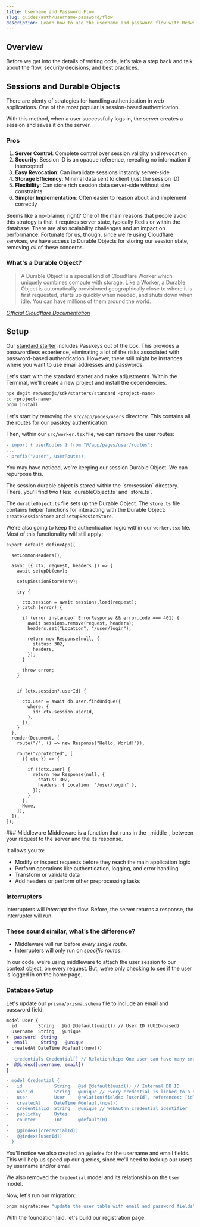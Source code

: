 ```yaml
---
title: Username and Password Flow
slug: guides/auth/username-password/flow
description: Learn how to use the username and password flow with RedwoodJS.
---
```



## Overview
Before we get into the details of writing code, let's take a step back and talk about the flow, security decisions, and best practices.

## Sessions and Durable Objects
There are plenty of strategies for handling authentication in web applications. One of the most popular is session-based authentication.

With this method, when a user successfully logs in, the server creates a session and saves it on the server.

### Pros
1. **Server Control**: Complete control over session validity and revocation
2. **Security**: Session ID is an opaque reference, revealing no information if intercepted
3. **Easy Revocation**: Can invalidate sessions instantly server-side
4. **Storage Efficiency**: Minimal data sent to client (just the session ID)
5. **Flexibility**: Can store rich session data server-side without size constraints
6. **Simpler Implementation**: Often easier to reason about and implement correctly

Seems like a no-brainer, right? One of the main reasons that people avoid this strategy is that it requires server state, typically Redis or within the database. There are also scalability challenges and an impact on performance. Fortunate for us, though, since we're using Cloudflare services, we have access to Durable Objects for storing our session state, removing _all_ of these concerns.

### What's a Durable Object?

> A Durable Object is a special kind of Cloudflare Worker which uniquely combines compute with storage. Like a Worker, a Durable Object is automatically provisioned geographically close to where it is first requested, starts up quickly when needed, and shuts down when idle. You can have millions of them around the world.

<cite>[Official Cloudflare Documentation](https://developers.cloudflare.com/durable-objects/#what-are-durable-objects)</cite>

## Setup
Our [standard starter](https://github.com/redwoodjs/sdk/tree/main/starters/standard) includes Passkeys out of the box. This provides a passwordless experience, eliminating a lot of the risks associated with password-based authentication. However, there still might be instances where you want to use email addresses and passwords.

Let's start with the standard starter and make adjustments. Within the Terminal, we'll create a new project and install the dependencies.

```bash
npx degit redwoodjs/sdk/starters/standard <project-name>
cd <project-name>
pnpm install
```

Let's start by removing the `src/app/pages/users` directory. This contains all the routes for our passkey authentication.

Then, within our `src/worker.tsx` file, we can remove the user routes:

```diff title="src/worker.tsx" showLineNumbers=false
- import { userRoutes } from "@/app/pages/user/routes";
...
- prefix("/user", userRoutes),
```

You may have noticed, we're keeping our session Durable Object. We can repurpose this.

<Aside type="note" title="Session Durable Object">
The session durable object is stored within the `src/session` directory. There, you'll find two files: `durableObject.ts` and `store.ts`.

The `durableObject.ts` file sets up the Durable Object. The `store.ts` file contains helper functions for interacting with the Durable Object: `createSessionStore` and `setupSessionStore`.
</Aside>

We're also going to keep the authentication logic within our `worker.tsx` file. Most of this functionality will still apply:

```tsx title="src/worker.tsx" showLineNumbers=true {"1. Set up security headers": 2} {"2. Setup our middleware": 4} {"3. Set up our session store (Durable Object)": 7} {"4. Check to see if a session exists in our Durable Object": 11} {"5. If there's an error, redirect the user to the login page": 14} {"6. If there's a session, get the user details from the database": 28} {"7. Save the results on ctx.user object": 30} {"8. Set up a protected route. The user must be logged in": 40} {"9. Interruptor checks to see if ctx.user exists": 43}
export default defineApp([

  setCommonHeaders(),

  async ({ ctx, request, headers }) => {
    await setupDb(env);

    setupSessionStore(env);

    try {

      ctx.session = await sessions.load(request);
    } catch (error) {

      if (error instanceof ErrorResponse && error.code === 401) {
        await sessions.remove(request, headers);
        headers.set("Location", "/user/login");

        return new Response(null, {
          status: 302,
          headers,
        });
      }

      throw error;
    }


    if (ctx.session?.userId) {

      ctx.user = await db.user.findUnique({
        where: {
          id: ctx.session.userId,
        },
      });
    }
  },
  render(Document, [
    route("/", () => new Response("Hello, World!")),

    route("/protected", [
      ({ ctx }) => {

        if (!ctx.user) {
          return new Response(null, {
            status: 302,
            headers: { Location: "/user/login" },
          });
        }
      },
      Home,
    ]),
  ]),
]);
```

<Aside type="note" title="Middleware vs Interruptors">
### Middleware
Middleware is a function that runs in the _middle_, between your request to the server and the its response.

It allows you to:
- Modify or inspect requests before they reach the main application logic
- Perform operations like authentication, logging, and error handling
- Transform or validate data
- Add headers or perform other preprocessing tasks

### Interrupters
Interrupters will _interrupt_ the flow. Before, the server returns a response, the interrupter will run.

### These sound similar, what’s the difference?
- Middleware will run before _every single route_.
- Interrupters will only run on _specific routes_.

In our code, we’re using middleware to attach the user session to our context object, on every request. But, we’re only checking to see if the user is logged in on the home page.
</Aside>

### Database Setup

Let's update our `prisma/prisma.schema` file to include an email and password field.

```diff lang="prisma" title="prisma/prisma.schema" showLineNumbers=false
model User {
  id        String   @id @default(uuid()) // User ID (UUID-based)
  username  String   @unique
+  password  String
+  email     String   @unique
  createdAt DateTime @default(now())

-  credentials Credential[] // Relationship: One user can have many credentials
+  @@index([username, email])
}

- model Credential {
-   id            String   @id @default(uuid()) // Internal DB ID
-   userId        String   @unique // Every credential is linked to a specific user
-   user          User     @relation(fields: [userId], references: [id])
-   createdAt     DateTime @default(now())
-   credentialId  String   @unique // WebAuthn credential identifier
-   publicKey     Bytes
-   counter       Int      @default(0)
-
-   @@index([credentialId])
-   @@index([userId])
- }
```

You'll notice we also created an `@@index` for the username and email fields. This will help us speed up our queries, since we'll need to look up our users by username and/or email.

We also removed the `Credential` model and its relationship on the `User` model.

Now, let's run our migration:

```bash
pnpm migrate:new "update the user table with email and password fields"
```

With the foundation laid, let's build our registration page.
